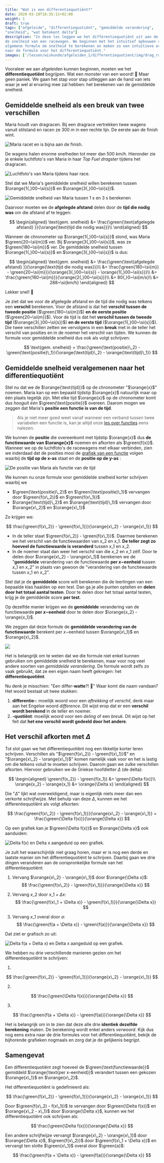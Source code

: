 ```yaml
---
title: "Wat is een differentiequotiënt?"
date: 2020-03-10T16:35:11+02:00
weight: 1
draft: true
tags: ["afgeleide", "differentiequotiënt", "gemiddelde verandering",
"snelheid", "wat betekent delta"]
description: "In deze les leggen we het differentiequotiënt uit aan de hand van
de snelheid van een racewagen. We beginnen met het intuïtief opbouwen van een
algemene formule om snelheid te berekenen en maken zo een intuïtieve overstap
naar de formule voor het differentiequotiënt."
images: ['/lessen/wiskunde/afgeleiden_1/differentiequotient/img/drag_racing.png', '/lessen/wiskunde/afgeleiden_1/differentiequotient/img/maria_race_top.png', '/lessen/wiskunde/afgeleiden_1/differentiequotient/img/maria_avg_speed_1s_3s.png', '/lessen/wiskunde/afgeleiden_1/differentiequotient/img/maria_race_function.png', '/lessen/wiskunde/afgeleiden_1/differentiequotient/img/diff_quot_intuitie.png', '/lessen/wiskunde/afgeleiden_1/differentiequotient/img/graph_delta_fx_delta_x.png', '/lessen/wiskunde/afgeleiden_1/differentiequotient/img/graph_delta_fa+delta_x_delta_x.png']
---
```


Vooraleer we aan afgeleiden kunnen beginnen, moeten we het
**differentiequotiënt** begrijpen. Wat een monster van een woord! 🦕 Maar geen
paniek. We gaan het stap voor stap uitleggen aan de hand van iets waar je wel
al ervaring mee zal hebben: het berekenen van de gemiddelde snelheid.

## Gemiddelde snelheid als een breuk van twee verschillen

Maria houdt van dragracen. Bij een dragrace vertrekken twee wagens vanuit
stilstand en racen ze $300~\si{m}$ in een rechte lijn. De eerste aan de finish
wint.

![Maria racet en is bijna aan de finish.](img/drag_racing.png)

De wagens halen enorme snelheden tot meer dan $500~\si{km/h}$. Hieronder zie je
enkele luchtfoto's van Maria in haar _Top Fuel dragster_ tijdens het dragracen.

![Luchtfoto's van Maria tijdens haar race.](img/maria_race_top.png)

Stel dat we Maria's gemiddelde snelheid willen berekenen
tussen $\orange{1{,}00~\si{s}}$ en $\orange{3{,}00~\si{s}}$.

![Gemiddelde snelheid van Maria tussen 1 s en 3 s berekenen](img/maria_avg_speed_1s_3s.png)

Daarvoor moeten we de **afgelegde afstand** <Mute text="(hoeveel (kilo)meter?)"
/> delen door de **tijd die nodig was** <Mute text="(hoeveel uur of seconden?)"
/> om die afstand af te leggen:

$$
\begin{aligned}
\text{gem. snelheid} &= \frac{\green{\text{afgelegde afstand} }}{\orange{\text{tijd die nodig was}}}\\
\end{aligned}
$$

Wanneer de chronometer op $\orange{1{,}00~\si{s}}$ stond, was Maria
$\green{20~\si{m}}$ ver. Bij $\orange{3{,}00~\si{s}}$, was ze
$\green{180~\si{m}}$ ver. De gemiddelde snelheid tussen
$\orange{1{,}00~\si{s}}$ en $\orange{3{,}00~\si{s}}$ is dus:

$$
\begin{aligned}
\text{gem. snelheid} &= \frac{\green{\text{afgelegde afstand} }}{\orange{\text{tijd die nodig was}}}\\
 &= \frac{\green{180~\si{m}} - \green{20~\si{m}}}{\orange{3{,}00~\si{s}} - \orange{1{,}00~\si{s}}}\\
 &= \frac{\green{160~\si{m}}}{\orange{2{,}00~\si{s}}}\\
 &= 80{,}0~\si{m/s}\\
 &= 288~\si{km/h}
\end{aligned}
$$

Lekker snel! 🚀

Je ziet dat we voor de afgelegde afstand en de tijd die nodig was telkens een
**verschil** berekenen. Voor de afstand is dat het **verschil tussen de tweede
positie** ($\green{180~\si{m}}$) **en de eerste positie**
($\green{20~\si{m}}$). Voor de tijd is dat het **verschil tussen de tweede
tijd** ($\orange{3{,}00~\si{s}}$) **en de eerste tijd**
($\orange{1{,}00~\si{s}}$). Die twee verschillen zetten we vervolgens in een
**breuk** met in de teller <Mute text="(boven)" /> het verschil van posities en 
in de noemer <Mute text="(onder)" /> het
verschil van tijden. We kunnen de formule voor gemiddelde snelheid dus ook als
volgt schrijven:


$$
\text{gem. snelheid} = \frac{\green{\text{positie}\_2} - \green{\text{positie}\_1}}{\orange{\text{tijd}\_2} - \orange{\text{tijd}\_1}}
$$


## Gemiddelde snelheid veralgemenen naar het differentiequotiënt

Stel nu dat we de $\orange{\text{tijd}}$ op de chronometer "$\orange{x}$"
noemen. Maria kan op een bepaald tijdstip $\orange{x}$ natuurlijk maar op één
plaats tegelijk zijn. Met elke tijd $\orange{x}$ op de chronometer komt dus
_hooguit één_ $\green{\text{positie}}$ overeen. Daarom mogen we zeggen dat
Maria's **positie een functie is van de tijd**.

> Als je niet meer goed weet vanaf wanneer een verband tussen twee variabelen
> <Mute text="(zoals positie en tijd)" /> een functie is, kan je altijd onze
> [les over functies](../functies/intro) eens nalezen.

We kunnen de **positie** die overeenkomt met tijdstip $\orange{x}$ dus **de
functiewaarde van $\orange{x}$** noemen en afkorten als $\green{f(x)}$. Wanneer
we op de luchtfoto's de racewagens met elkaar verbinden, zien we inderdaad dat
de posities mooi de [grafiek van een functie](../functies/grafiek) volgen
waarbij de **tijd op de x-as** <Mute text="(horizontale as)" /> staat en de
**positie op de y-as** <Mute text="(verticale as)" />:

![De positie van Maria als functie van de tijd](img/maria_race_function.png)

We kunnen nu onze formule voor gemiddelde snelheid korter schrijven waarbij we

-   $\green{\text{positie}\_2}$ en $\green{\text{positie}\_1}$ vervangen door
    $\green{f(x\_2)}$ en $\green{f(x\_1)}$
-   $\orange{\text{tijd}\_2}$ en $\orange{\text{tijd}\_1}$ vervangen door
    $\orange{x\_2}$ en $\orange{x\_1}$

Zo krijgen we:


$$
\frac{\green{f(x\_2)} - \green{f(x\_1)}}{\orange{x\_2} - \orange{x\_1}}
$$


-   In de teller <Mute text="(boven)" /> staat $\green{f(x\_2)} -
  \green{f(x\_1)}$. Daarmee berekenen we het verschil van de functiewaarden van
    $x\_2$ en $x\_1$. **De teller zegt zo hoeveel de functiewaarde is veranderd**
    tussen $x\_1$ en $x\_2$.
-   In de noemer <Mute text="(onder)" /> staat dan weer het verschil van die
    $x\_2$ en $x\_1$ zélf. Door te delen door $\orange{x\_2} - \orange{x\_1}$
    berekenen we de "**gemiddelde** verandering van de functiewaarde **per
    $x-$eenheid** <Mute text="(bv. per seconde)" /> tussen $x\_1$ en $x\_2$" in
    plaats van gewoon de "verandering van de functiewaarde tussen $x\_1$ en
    $x\_2$".

<Expand title="Waarom zorgt die deling door $\orange{x_2} - \orange{x_1}$ voor een gemiddelde?">

Stel dat je de **gemiddelde** score wilt berekenen die de leerlingen van een bepaalde klas haalden op een test. Dan ga je alle punten optellen en **delen door het totaal aantal testen**. Door te delen door het totaal aantal testen, krijg je de gemiddelde score **per test**.

Op dezelfde manier krijgen we de **gemiddelde** verandering van de functiewaarde **per $x-$eenheid** door te delen door $\orange{x_2} - \orange{x_1}$.

</Expand>

We zeggen dat deze formule de **gemiddelde verandering van de functiewaarde** berekent per $x-$eenheid tussen $\orange{x\_1}$ en $\orange{x\_2}$.

![](img/diff_quot_intuitie.png)

Het is belangrijk om te weten dat we die formule niet enkel kunnen gebruiken om gemiddelde snelheid te berekenen, maar voor nog veel andere soorten van _gemiddelde verandering_.
De formule wordt zelfs zo vaak gebruikt, dat ze een eigen naam heeft gekregen: het **differentiequotiënt**.

<Expand title="Waar komt de naam differentiequotiënt vandaan?">

Nu denk je misschien: "Een differ-**watte**?! 🤨" Waar komt die
naam vandaan? Het woord bestaat uit twee stukken:

1. **differentie-**: moeilijk woord voor een _aftrekking_ of _verschil_, denk
   maar aan het Engelse woord _difference_. Dit wijst erop dat er een
   **verschil wordt berekend** in de teller en noemer.
2. **-quotiënt**: moeilijk woord voor een _deling_ of een _breuk_. Dit wijst
   op het feit dat **het ene verschil wordt gedeeld door het andere**.

</Expand>

## Het verschil afkorten met $\Delta$

Tot slot gaan we het differentiequotiënt nog een tikkeltje korter leren
schrijven. Verschillen als "$\green{f(x\_2)} - \green{f(x\_1)}$" en
"$\orange{x\_2} - \orange{x\_1}$" komen namelijk vaak voor en het is lastig om
die telkens voluit te moeten schrijven. Daarom gaan we zulke verschillen
afkorten. Hiervoor gebruiken we de Griekse hoofdletter $\Delta$ (de delta):

$$
\begin{aligned}
\green{f(x_2)} - \green{f(x_1)} &= \green{\Delta f(x)}\\
 \orange{x_2} - \orange{x_1} &= \orange{\Delta x}
\end{aligned}
$$

Die "$\Delta$" lijkt wat overweldigend, maar is eigenlijk niets meer dan een
verkorte schrijfwijze. Met behulp van deze $\Delta$, kunnen we het
differentiequotiënt als volgt afkorten:


$$
\frac{\green{f(x\_2)} - \green{f(x\_1)}}{\orange{x\_2} - \orange{x\_1}} = \frac{\green{\Delta f(x)}}{\orange{\Delta x}}
$$


Op een grafiek kan je $\green{\Delta f(x)}$ en $\orange{\Delta x}$ ook aanduiden:

![Delta f(x) en Delta x aangeduid op een grafiek.](img/graph_delta_fx_delta_x.png)

Je zult het waarschijnlijk niet graag horen, maar er is nog een derde en laatste manier om het differentiequotiënt te schrijven. Daarbij gaan we drie dingen veranderen aan de oorspronkelijke formule van het differentiequotiënt:

1. Vervang $\orange{x\_2} - \orange{x\_1}$ door $\orange{\Delta x}$: 
$$
\frac{\green{f(x\_2)} - \green{f(x\_1)}}{\orange{\Delta x}}
$$

2. Vervang $x\_2$ door $x\_1 + \Delta x$: 
$$
\frac{\green{f(x\_1 + \Delta x)} - \green{f(x\_1)}}{\orange{\Delta x}}
$$

3. Vervang $x\_1$ overal door $a$: 
$$
\frac{\green{f(a + \Delta x)} - \green{f(a)}}{\orange{\Delta x}}
$$


Dat ziet er grafisch zo uit:

![Delta f(a + Delta x) en Delta x aangeduid op een grafiek.](img/graph_delta_fa+delta_x_delta_x.png)

We hebben nu drie verschillende manieren gezien om het differentiequotiënt te schrijven:

1. 
$$
\frac{\green{f(x\_2)} - \green{f(x\_1)}}{\orange{x\_2} - \orange{x\_1}}
$$

2. 
$$
\frac{\green{\Delta f(x)}}{\orange{\Delta x}}
$$

3. 
$$
\frac{\green{f(a + \Delta x)} - \green{f(a)}}{\orange{\Delta x}}
$$


Het is belangrijk om in te zien dat deze alle drie **identiek dezelfde berekening** maken. De berekening wordt enkel anders _verwoord_. Kijk dus nog eens extra naar de drie formules voor het differentiequotiënt, bekijk de bijhorende grafieken nogmaals en zorg dat je de gelijkenis begrijpt.

## Samengevat

<Attention title="Wat is een differentiequotiënt?">

Een differentiequotiënt zegt hoeveel de $\green{\text{functiewaarde}}$
gemiddeld $\orange{\text{per x-eenheid}}$ verandert tussen een gekozen
$\orange{x\_1}$ en $\orange{x\_2}$.

Het differentiequotiënt is gedefinieerd als:


$$
\frac{\green{f(x\_2)} - \green{f(x\_1)}}{\orange{x\_2} - \orange{x\_1}}
$$


Door $\green{f(x\_2) - f(x\_1)}$ te vervangen door $\green{\Delta f(x)}$ en $\orange{x\_2 - x\_1}$ door $\orange{\Delta x}$, kunnen we het differentiequotiënt ook schrijven als:


$$
\frac{\green{\Delta f(x)}}{\orange{\Delta x}}
$$


Een andere schrijfwijze vervangt $\orange{x\_2} - \orange{x\_1}$ door $\orange{\Delta x}$, $\green{f(x\_2)}$ door $\green{f(x\_1 + \Delta x)}$ en vervangt ten slotte $\green{x\_1}$ overal door $\green{a}$:


$$
\frac{\green{f(a + \Delta x)} - \green{f(a)}}{\orange{\Delta x}}
$$

</Attention>
